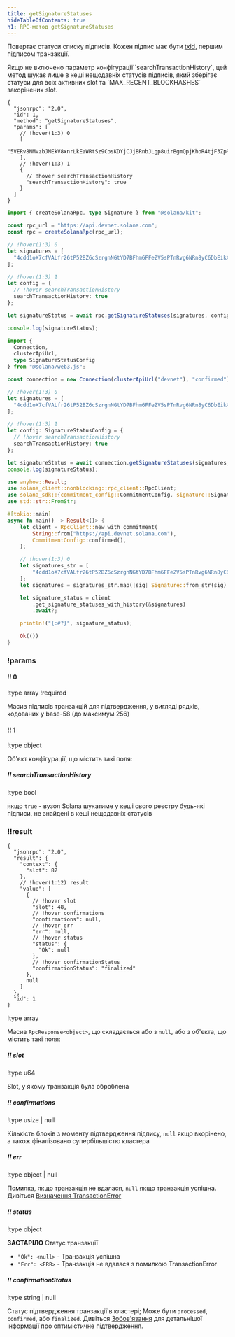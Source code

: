 ```yaml
---
title: getSignatureStatuses
hideTableOfContents: true
h1: RPC-метод getSignatureStatuses
---
```


Повертає статуси списку підписів. Кожен підпис має бути
[txid](/docs/references/terminology#transaction-id), першим підписом транзакції.

<Callout type="info">
  Якщо не включено параметр конфігурації `searchTransactionHistory`, цей метод
  шукає лише в кеші нещодавніх статусів підписів, який зберігає статуси для всіх
  активних slot та `MAX_RECENT_BLOCKHASHES` закорінених slot.
</Callout>

<APIMethod>

```jsonc !!request curl
{
  "jsonrpc": "2.0",
  "id": 1,
  "method": "getSignatureStatuses",
  "params": [
    // !hover(1:3) 0
    [
      "5VERv8NMvzbJMEkV8xnrLkEaWRtSz9CosKDYjCJjBRnbJLgp8uirBgmQpjKhoR4tjF3ZpRzrFmBV6UjKdiSZkQUW"
    ],
    // !hover(1:3) 1
    {
      // !hover searchTransactionHistory
      "searchTransactionHistory": true
    }
  ]
}
```

```ts !!request title="Kit"
import { createSolanaRpc, type Signature } from "@solana/kit";

const rpc_url = "https://api.devnet.solana.com";
const rpc = createSolanaRpc(rpc_url);

// !hover(1:3) 0
let signatures = [
  "4cdd1oX7cfVALfr26tP52BZ6cSzrgnNGtYD7BFhm6FFeZV5sPTnRvg6NRn8yC6DbEikXcrNChBM5vVJnTgKhGhVu" as unknown as Signature
];

// !hover(1:3) 1
let config = {
  // !hover searchTransactionHistory
  searchTransactionHistory: true
};

let signatureStatus = await rpc.getSignatureStatuses(signatures, config).send();

console.log(signatureStatus);
```

```ts !!request title="web3.js"
import {
  Connection,
  clusterApiUrl,
  type SignatureStatusConfig
} from "@solana/web3.js";

const connection = new Connection(clusterApiUrl("devnet"), "confirmed");

// !hover(1:3) 0
let signatures = [
  "4cdd1oX7cfVALfr26tP52BZ6cSzrgnNGtYD7BFhm6FFeZV5sPTnRvg6NRn8yC6DbEikXcrNChBM5vVJnTgKhGhVu"
];

// !hover(1:3) 1
let config: SignatureStatusConfig = {
  // !hover searchTransactionHistory
  searchTransactionHistory: true
};

let signatureStatus = await connection.getSignatureStatuses(signatures, config);
console.log(signatureStatus);
```

```rs !!request title="Rust"
use anyhow::Result;
use solana_client::nonblocking::rpc_client::RpcClient;
use solana_sdk::{commitment_config::CommitmentConfig, signature::Signature};
use std::str::FromStr;

#[tokio::main]
async fn main() -> Result<()> {
    let client = RpcClient::new_with_commitment(
        String::from("https://api.devnet.solana.com"),
        CommitmentConfig::confirmed(),
    );

    // !hover(1:3) 0
    let signatures_str = [
        "4cdd1oX7cfVALfr26tP52BZ6cSzrgnNGtYD7BFhm6FFeZV5sPTnRvg6NRn8yC6DbEikXcrNChBM5vVJnTgKhGhVu",
    ];
    let signatures = signatures_str.map(|sig| Signature::from_str(sig).unwrap());

    let signature_status = client
        .get_signature_statuses_with_history(&signatures)
        .await?;

    println!("{:#?}", signature_status);

    Ok(())
}
```

### !params

#### !! 0

!type array
!required

Масив підписів транзакцій для підтвердження, у вигляді рядків, кодованих у
base-58 (до максимум 256)

#### !! 1

!type object

Об'єкт конфігурації, що містить такі поля:

##### !! searchTransactionHistory

!type bool

якщо `true` - вузол Solana шукатиме у кеші свого реєстру будь-які підписи, не
знайдені в кеші нещодавніх статусів

### !!result

```jsonc !response
{
  "jsonrpc": "2.0",
  "result": {
    "context": {
      "slot": 82
    },
    // !hover(1:12) result
    "value": [
      {
        // !hover slot
        "slot": 48,
        // !hover confirmations
        "confirmations": null,
        // !hover err
        "err": null,
        // !hover status
        "status": {
          "Ok": null
        },
        // !hover confirmationStatus
        "confirmationStatus": "finalized"
      },
      null
    ]
  },
  "id": 1
}
```

!type array

Масив `RpcResponse<object>`, що складається або з `null`, або з об'єкта, що
містить такі поля:

##### !! slot

!type u64

Slot, у якому транзакція була оброблена

##### !! confirmations

!type usize | null

Кількість блоків з моменту підтвердження підпису, `null` якщо вкорінено, а також
фіналізовано супербільшістю кластера

##### !! err

!type object | null

Помилка, якщо транзакція не вдалася, `null` якщо транзакція успішна. Дивіться
[Визначення TransactionError](https://github.com/anza-xyz/solana-sdk/blob/50dfbd088c51b7229c67d432d8c8801dafaa7904/transaction-error/src/lib.rs#L15)

##### !! status

!type object

**ЗАСТАРІЛО** Статус транзакції

- `"Ok": <null>` - Транзакція успішна
- `"Err": <ERR>` - Транзакція не вдалася з помилкою TransactionError

##### !! confirmationStatus

!type string | null

Статус підтвердження транзакції в кластері; Може бути `processed`, `confirmed`,
або `finalized`. Дивіться
[Зобов'язання](/docs/rpc/#configuring-state-commitment) для детальнішої
інформації про оптимістичне підтвердження.

</APIMethod>
